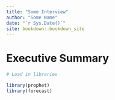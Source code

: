```yaml
--- 
title: "Some Interview"
author: "Some Name"
date: "`r Sys.Date()`"
site: bookdown::bookdown_site
---
```


# Executive Summary
```r
# Load in libraries

library(prophet)
library(forecast)

```